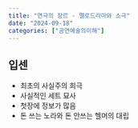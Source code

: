 ```yaml
---
title: "연극의 장르 - 멜로드라마와 소극"
date: "2024-09-18"
categories: ["공연예술의이해"]
---
```


## 입센

- 최초의 사실주의 희극
- 사실적인 세트 묘사
- 첫장에 정보가 많음
- 돈 쓰는 노라와 돈 안쓰는 헬머의 대립

